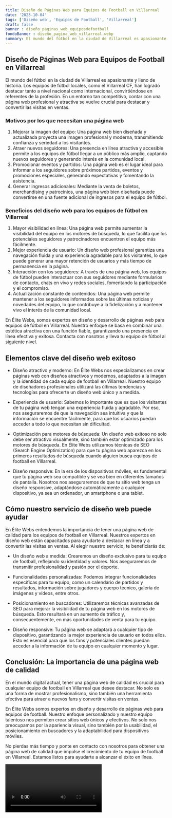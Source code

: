 ```yaml
---
title: Diseño de Páginas Web para Equipos de Football en Villarreal
date: '2023-10-04'
tags: ['Diseño web', 'Equipos de Football', 'Villarreal']
draft: false
banner : diseño_paginas_web_equiposdefootball
fondoBanner : diseño_pagina_web_villarreal.webp
summary: El mundo del fútbol en la ciudad de Villarreal es apasionante y lleno de historia. Los equipos de fútbol locales, como el Villarreal CF, han logrado destacar tanto a nivel nacional como internacional, convirtiéndose en referentes de la profesión. En un entorno tan competitivo, contar con una página web profesional y atractiva se vuelve crucial para destacar y convertir las visitas en ventas.
---
```


## Diseño de Páginas Web para Equipos de Football en Villarreal

El mundo del fútbol en la ciudad de Villarreal es apasionante y lleno de historia. Los equipos de fútbol locales, como el Villarreal CF, han logrado destacar tanto a nivel nacional como internacional, convirtiéndose en referentes de la profesión. En un entorno tan competitivo, contar con una página web profesional y atractiva se vuelve crucial para destacar y convertir las visitas en ventas.

### Motivos por los que necesitan una página web

1. Mejorar la imagen del equipo: Una página web bien diseñada y actualizada proyecta una imagen profesional y moderna, transmitiendo confianza y seriedad a los visitantes.
2. Atraer nuevos seguidores: Una presencia en línea atractiva y accesible permite a los equipos de fútbol llegar a un público más amplio, captando nuevos seguidores y generando interés en la comunidad local.
3. Promocionar eventos y partidos: Una página web es el lugar ideal para informar a los seguidores sobre próximos partidos, eventos y promociones especiales, generando expectativas y fomentando la asistencia.
4. Generar ingresos adicionales: Mediante la venta de boletos, merchandising y patrocinios, una página web bien diseñada puede convertirse en una fuente adicional de ingresos para el equipo de fútbol.

### Beneficios del diseño web para los equipos de fútbol en Villarreal

1. Mayor visibilidad en línea: Una página web permite aumentar la visibilidad del equipo en los motores de búsqueda, lo que facilita que los potenciales seguidores y patrocinadores encuentren el equipo más fácilmente.
2. Mejor experiencia de usuario: Un diseño web profesional garantiza una navegación fluida y una experiencia agradable para los visitantes, lo que puede generar una mayor retención de usuarios y más tiempo de permanencia en la página.
3. Interacción con los seguidores: A través de una página web, los equipos de fútbol pueden interactuar con sus seguidores mediante formularios de contacto, chats en vivo y redes sociales, fomentando la participación y el compromiso.
4. Actualización constante de contenidos: Una página web permite mantener a los seguidores informados sobre las últimas noticias y novedades del equipo, lo que contribuye a la fidelización y a mantener vivo el interés de la comunidad local.

En Élite Webs, somos expertos en diseño y desarrollo de páginas web para equipos de fútbol en Villarreal. Nuestro enfoque se basa en combinar una estética atractiva con una función fiable, garantizando una presencia en línea efectiva y exitosa. Contacta con nosotros y lleva tu equipo de fútbol al siguiente nivel.

<GifSeo />

<Cta />

## Elementos clave del diseño web exitoso

- Diseño atractivo y moderno: En Élite Webs nos especializamos en crear páginas web con diseños atractivos y modernos, adaptados a la imagen y la identidad de cada equipo de football en Villarreal. Nuestro equipo de diseñadores profesionales utilizará las últimas tendencias y tecnologías para ofrecerte un diseño web único y a medida.

- Experiencia de usuario: Sabemos lo importante que es que los visitantes de tu página web tengan una experiencia fluida y agradable. Por eso, nos aseguraremos de que la navegación sea intuitiva y que la información se encuentre fácilmente, para que los usuarios puedan acceder a todo lo que necesitan sin dificultad.

- Optimización para motores de búsqueda: Un diseño web exitoso no solo debe ser atractivo visualmente, sino también estar optimizado para los motores de búsqueda. En Élite Webs utilizamos técnicas de SEO (Search Engine Optimization) para que tu página web aparezca en los primeros resultados de búsqueda cuando alguien busca equipos de football en Villarreal.

- Diseño responsive: En la era de los dispositivos móviles, es fundamental que tu página web sea compatible y se vea bien en diferentes tamaños de pantalla. Nosotros nos aseguraremos de que tu sitio web tenga un diseño responsive, adaptándose automáticamente a cualquier dispositivo, ya sea un ordenador, un smartphone o una tablet.

## Cómo nuestro servicio de diseño web puede ayudar

En Élite Webs entendemos la importancia de tener una página web de calidad para los equipos de football en Villarreal. Nuestros expertos en diseño web están capacitados para ayudarte a destacar en línea y a convertir las visitas en ventas. Al elegir nuestro servicio, te beneficiarás de:

- Un diseño web a medida: Crearemos un diseño exclusivo para tu equipo de football, reflejando su identidad y valores. Nos aseguraremos de transmitir profesionalidad y pasión por el deporte.

- Funcionalidades personalizadas: Podemos integrar funcionalidades específicas para tu equipo, como un calendario de partidos y resultados, información sobre jugadores y cuerpo técnico, galería de imágenes y vídeos, entre otros.

- Posicionamiento en buscadores: Utilizaremos técnicas avanzadas de SEO para mejorar la visibilidad de tu página web en los motores de búsqueda. Esto resultará en un aumento de tráfico y, consecuentemente, en más oportunidades de venta para tu equipo.

- Diseño responsive: Tu página web se adaptará a cualquier tipo de dispositivo, garantizando la mejor experiencia de usuario en todos ellos. Esto es esencial para que los fans y potenciales clientes puedan acceder a la información de tu equipo en cualquier momento y lugar.

## Conclusión: La importancia de una página web de calidad

En el mundo digital actual, tener una página web de calidad es crucial para cualquier equipo de football en Villarreal que desee destacar. No solo es una forma de mostrar profesionalismo, sino también una herramienta efectiva para atraer a nuevos fans y convertir visitas en ventas.

En Élite Webs somos expertos en diseño y desarrollo de páginas web para equipos de football. Nuestro enfoque personalizado y nuestro equipo talentoso nos permiten crear sitios web únicos y efectivos. No solo nos preocupamos por la apariencia visual, sino también por la usabilidad, el posicionamiento en buscadores y la adaptabilidad para dispositivos móviles.

No pierdas más tiempo y ponte en contacto con nosotros para obtener una página web de calidad que impulse el crecimiento de tu equipo de football en Villarreal. Estamos listos para ayudarte a alcanzar el éxito en línea.

<Video />

<CtaBot job='Equipos de Football' city='Villarreal'/>

<Gmaps query='Villarreal+españa+maps' />